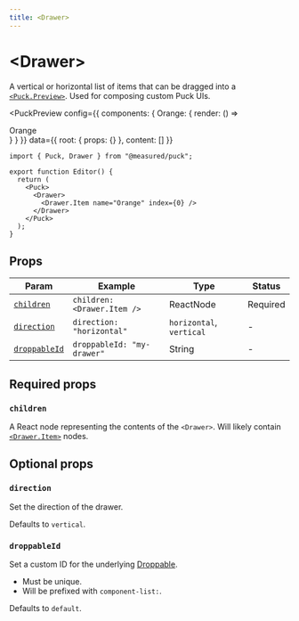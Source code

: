 ```yaml
---
title: <Drawer>
---
```



# \<Drawer\>

A vertical or horizontal list of items that can be dragged into a [`<Puck.Preview>`](puck-preview). Used for composing custom Puck UIs.

<PuckPreview
  config={{ components: { Orange: { render: () => <div>Orange</div> } } }}
  data={{ root: { props: {} }, content: [] }}
>
  <Drawer droppableId="example">
    <Drawer.Item name="Orange" index={0} />
  </Drawer>
</PuckPreview>

```tsx {6-8} /Drawer/1 copy
import { Puck, Drawer } from "@measured/puck";

export function Editor() {
  return (
    <Puck>
      <Drawer>
        <Drawer.Item name="Orange" index={0} />
      </Drawer>
    </Puck>
  );
}
```

## Props

| Param                         | Example                     | Type                     | Status   |
| ----------------------------- | --------------------------- | ------------------------ | -------- |
| [`children`](#children)       | `children: <Drawer.Item />` | ReactNode                | Required |
| [`direction`](#direction)     | `direction: "horizontal"`   | `horizontal`, `vertical` | -        |
| [`droppableId`](#droppableId) | `droppableId: "my-drawer"`  | String                   | -        |

## Required props

### `children`

A React node representing the contents of the `<Drawer>`. Will likely contain [`<Drawer.Item>`](drawer-item) nodes.

## Optional props

### `direction`

Set the direction of the drawer.

Defaults to `vertical`.

### `droppableId`

Set a custom ID for the underlying [Droppable](https://github.com/hello-pangea/dnd/blob/main/docs/api/droppable.md).

- Must be unique.
- Will be prefixed with `component-list:`.

Defaults to `default`.

